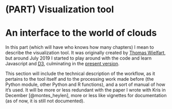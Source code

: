 # (PART) Visualization tool {-}

# An interface to the world of clouds

In this part (which will have who knows how many chapters) I mean to describe
the visualization tool. It was originally created by [Thomas Wielfart](https://github.com/tokenclouds/tokenclouds.github.io),
but around July 2019 I started to play around with the code and learn Javascript
and [D3](https://d3js.org), culminating in the [present version](https://github.com/montesmariana/NephoVis).

This section will include the technical description of the workflow, as it pertains
to the tool itself and to the processing work made before (the Python module, other
Python and R functions), and a sort of manual of how it's used. It will be more or less
redundant with the paper I wrote with Kris in December [@montes_heylen],
more or less like vignettes for documentation (as of now, it is still not documented).
